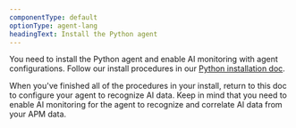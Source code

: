 ```yaml
---
componentType: default
optionType: agent-lang
headingText: Install the Python agent
---
```


You need to install the Python agent and enable AI monitoring with agent configurations. Follow our install procedures in our [Python installation doc](/install/python).

When you've finished all of the procedures in your install, return to this doc to configure your agent to recognize AI data. Keep in mind that you need to enable AI monitoring for the agent to recognize and correlate AI data from your APM data.  